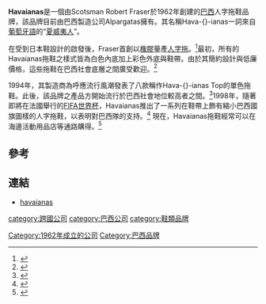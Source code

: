 {{NoteTA
|T=zh-cn:哈瓦那; zh-hk:Havaianas; zh-tw:哈瓦仕;
|1=zh-cn:哈瓦那; zh-hk:Havaianas; zh-tw:哈瓦仕;
}}
'''Havaianas'''是一個由Scotsman Robert Fraser於1962年創建的[[巴西|巴西]]人字拖鞋品牌，該品牌目前由巴西製造公司Alpargatas擁有。其名稱Hava-{}-ianas一詞來自[[葡萄牙語|葡萄牙語]]的“[[夏威夷人|夏威夷人]]”。

在受到日本{{Link-ja|草履|草履}}鞋設計的啟發後，Fraser首創以[[橡膠|橡膠]]量產[[人字拖|人字拖]]。<ref name="IMD Business School">{{cite web|url=http://www.imd.org/research/challenges/TC062-09.cfm|title=Growth - How Havaianas Became a Global Brand.|accessdate=August 28, 2012|publisher=[[International_Institute_for_Management_Development|International Institute for Management Development]]|archive-date=2016-10-16|archive-url=https://web.archive.org/web/20161016211045/http://www.imd.org/research/challenges/TC062-09.cfm|dead-url=no}}</ref>最初，所有的Havaianas拖鞋之樣式皆為白色內底加上彩色外底與鞋帶。由於其簡約設計與低廉價格，這些拖鞋在巴西社會底層之間廣受歡迎。<ref name="CNBC Business">{{cite web|url=http://www.cnbcmagazine.com/story/brazils-rubber-soul/919/1/|title=Brazil's Rubber Soul.|accessdate=August 28, 2012|publisher=CNBC Magazine|deadurl=yes|archiveurl=https://web.archive.org/web/20110830153549/http://www.cnbcmagazine.com/story/brazils-rubber-soul/919/1|archivedate=2011年8月30日}}</ref>

1994年，其製造商為呼應流行風潮發表了八款稱作Hava-{}-ianas Top的單色拖鞋。此後，該品牌之產品方開始流行於巴西社會地位較高者之間。<ref name="Associated Press">{{cite web|url=http://www.dailymail.co.uk/femail/article-2178801/As-Havaianas-celebrates-half-century-rubber-flip-flop-Brazils-famous-export.html/|title=As Havaianas celebrates half a century, how the rubber flip flop became Brazil's most famous export.|accessdate=August 28, 2012|newspaper=[[Daily_Mail|Daily Mail]]|archive-date=2017-02-24|archive-url=https://web.archive.org/web/20170224230931/http://www.dailymail.co.uk/femail/article-2178801/As-Havaianas-celebrates-half-century-rubber-flip-flop-Brazils-famous-export.html|dead-url=no}}</ref>1998年，隨著即將在法國舉行的[[FIFA世界杯|FIFA世界杯]]，Havaianas推出了一系列在鞋帶上飾有縮小巴西國旗圖樣的人字拖鞋，以表明對巴西隊的支持。<ref name="Havaianas USA">{{cite web|url=http://usa.havaianas.com/en-US/about-havaianas/history/|title=About Havaianas/History.|accessdate=August 28, 2012|publisher=Havaianas USA|archive-date=2013-09-16|archive-url=https://web.archive.org/web/20130916185304/http://usa.havaianas.com/en-US/about-havaianas/history/|dead-url=no}}</ref>   現在，Havaianas拖鞋經常可以在海邊活動用品店等通路購得。<ref name="Cain_Kathryn">{{cite news|url=http://www.independent.co.uk/life-style/fashion/features/the-timeline-flipflops-2039012.html|title=The Timeline: Flip-flops.|last=Cain|first=Kathryn|date=July 30, 2010|newspaper=[[The_Independent|The Independent]]|accessdate=July 19, 2012|archive-date=2015-09-25|archive-url=https://web.archive.org/web/20150925035522/http://www.independent.co.uk/life-style/fashion/features/the-timeline-flipflops-2039012.html|dead-url=no}}</ref>

== 參考 ==
{{Reflist|2}}

==連結==
*[https://www.havaianas.com/ havaianas]{{Wayback|url=https://www.havaianas.com/ |date=20151123035759 }}

[[category:跨國公司|category:跨國公司]]
[[category:巴西公司|category:巴西公司]]
[[category:鞋類品牌|category:鞋類品牌]]
[[Category:1962年成立的公司|Category:1962年成立的公司]]
[[Category:巴西品牌|Category:巴西品牌]]
